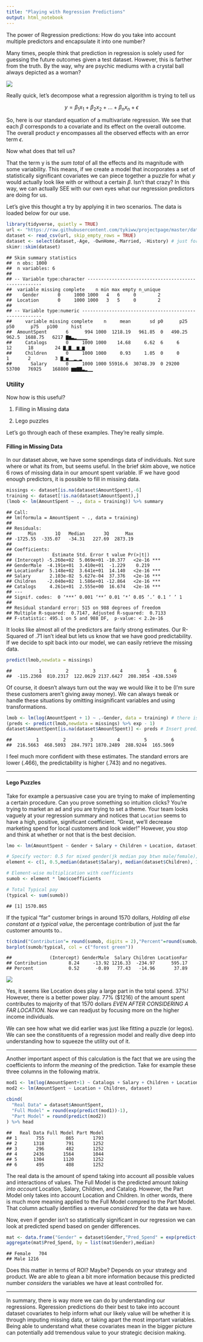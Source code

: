 ---
title: "Playing with Regression Predictions"
output: html_notebook
---




The power of Regression predictions: How do you take into account multiple predictors and encapsulate it into one number?

Many times, people think that prediction in regression is solely used for guessing the future outcomes given a test dataset. However, this is farther from the truth. By the way, why are psychic mediums with a crystal ball always depicted as a woman? 

![](https://bizcomics.club/wp-content/uploads/06142017_Psychic.jpg)

Really quick, let's decompose what a regression algorithm is trying to tell us

$$
y = \beta_{1}x_{1} + \beta_{2}x_{2} + ...+ \beta_{n}x_{n} +\epsilon
$$

So, here is our standard equation of a multivariate regression. We see that each $\beta$ corresponds to a covariate and its effect on the overall outcome. The overall product $y$ encompasses all the observed effects with an error term $\epsilon$. 

Now what does that tell us?

That the term y is the *sum total* of all the effects and its magnitude with some variability. This means, if we create a model that incorporates a set of statistically significant covariates we can piece together a puzzle for what $y$ would actually look like with or without a certain $\beta$. Isn't that crazy? In this way, we can actually SEE with our own eyes what our regression predictors are doing for us.

Let's give this thought a try by applying it in two scenarios. The data is loaded below for our use.

```{r}
library(tidyverse, quietly = TRUE)
url <- "https://raw.githubusercontent.com/tykiww/projectpage/master/datasets/marketing_kaggle/retailmarket.csv"
dataset <- read_csv(url, skip_empty_rows = TRUE)
dataset <- select(dataset,-Age, -OwnHome,-Married, -History) # just for simplicity.
skimr::skim(dataset)
```

    ## Skim summary statistics
    ##  n obs: 1000 
    ##  n variables: 6 
    ## 
    ## -- Variable type:character -----------------------------------------------------
    ##  variable missing complete    n min max empty n_unique
    ##    Gender       0     1000 1000   4   6     0        2
    ##  Location       0     1000 1000   3   5     0        2
    ## 
    ## -- Variable type:numeric -------------------------------------------------------
    ##     variable missing complete    n     mean       sd p0      p25     p50      p75   p100     hist
    ##  AmountSpent       6      994 1000  1218.19   961.85  0   490.25   962.5  1688.75   6217 ▇▆▃▂▁▁▁▁
    ##     Catalogs       0     1000 1000    14.68     6.62  6     6       12      18        24 ▇▁▇▁▁▆▁▆
    ##     Children       0     1000 1000     0.93     1.05  0     0        1       2         3 ▇▁▅▁▁▂▁▂
    ##       Salary       0     1000 1000 55916.6  30748.39  0 29200    53700   76925    168800 ▆▆▇▇▃▂▁▁



<h>

### Utility

Now how is this useful?

1) Filling in Missing data

2) Lego puzzles

Let's go through each of these examples. They're really simple.


#### Filling in Missing Data

In our dataset above, we have some spendings data of individuals. Not sure where or what its from, but seems useful. In the brief skim above, we notice 6 rows of missing data in our amount spent variable. IF we have good enough predictors, it is possible to fill in missing data.

```{r}
missings <- dataset[is.na(dataset$AmountSpent),-6]
training <- dataset[!is.na(dataset$AmountSpent),]
(lmob <- lm(AmountSpent ~ ., data = training)) %>% summary
```

    ## Call:
    ## lm(formula = AmountSpent ~ ., data = training)
    ## 
    ## Residuals:
    ##      Min       1Q   Median       3Q      Max 
    ## -1725.55  -335.07   -34.31   227.69  2873.19 
    ## 
    ## Coefficients:
    ##               Estimate Std. Error t value Pr(>|t|)    
    ## (Intercept) -5.260e+02  5.069e+01 -10.377   <2e-16 ***
    ## GenderMale  -4.191e+01  3.410e+01  -1.229    0.219    
    ## LocationFar  5.148e+02  3.641e+01  14.140   <2e-16 ***
    ## Salary       2.103e-02  5.627e-04  37.376   <2e-16 ***
    ## Children    -2.040e+02  1.586e+01 -12.864   <2e-16 ***
    ## Catalogs     4.261e+01  2.555e+00  16.674   <2e-16 ***
    ## ---
    ## Signif. codes:  0 ‘***’ 0.001 ‘**’ 0.01 ‘*’ 0.05 ‘.’ 0.1 ‘ ’ 1
    ## 
    ## Residual standard error: 515 on 988 degrees of freedom
    ## Multiple R-squared:  0.7147,	Adjusted R-squared:  0.7133 
    ## F-statistic: 495.1 on 5 and 988 DF,  p-value: < 2.2e-16

It looks like almost all of the predictors are fairly strong estimates. Our R-Squared of .71 isn't ideal but lets us know that we have good predictability. If we decide to spit back into our model, we can easily retrieve the missing data.

```{r}
predict(lmob,newdata = missings)
```

    ##          1         2         3         4         5         6 
    ##  -115.2360  810.2317  122.0629 2137.6427  208.3054 -438.5349

Of course, it doesn't always turn out the way we would like it to be (I'm sure these customers aren't giving away money). We can always tweak or handle these situations by omitting insignificant variables and using transformations.

```{r}
lmob <- lm(log(AmountSpent + 1) ~ .-Gender, data = training) # there is a 0 in there (+1)
(preds <- predict(lmob,newdata = missings) %>% exp - 1)
dataset$AmountSpent[is.na(dataset$AmountSpent)] <- preds # Insert predicted values.
```

    ##         1         2         3         4         5         6 
    ##  216.5663  468.5093  284.7971 1870.2489  288.9244  165.5069 

I feel much more confident with these estimates. The standard errors are lower (.466), the predictability is higher (.743) and no negatives.

<hr>

#### Lego Puzzles

Take for example a persuasive case you are trying to make of implementing a certain procedure. Can you prove something so intuition clicks?
You're trying to market an ad and you are trying to set a theme. Your team looks vaguely at your regression summary and notices that `Location` seems to have a high, positive, significant coefficient. "Great, we'll decrease marketing spend for local customers and look wider!" However, you stop and think at whether or not that is the best decision.

```{r}
lmo <- lm(AmountSpent ~ Gender + Salary + Children + Location, dataset)

# Specify vector: 0.5 for mixed gender(jk median pay btwn male/female); 1 for far and intercept
element <- c(1, 0.5,median(dataset$Salary), median(dataset$Children), 1)

# Element-wise multiplication with coefficients
sumob <- element * lmo$coefficients

# Total Typical pay
(typical <- sum(sumob))
```

    ## [1] 1570.865

If the typical "far" customer brings in around 1570 dollars, *Holding all else constant at a typical value*, the percentage contribution of just the far customer amounts to..

```{r}
t(cbind("Contribution"= round(sumob, digits = 2),"Percent"=round(sumob/typical*100, 2)))
barplot(sumob/typical, col = c("forest green"))
```

    ##              (Intercept) GenderMale  Salary Children LocationFar
    ## Contribution        8.24     -13.92 1216.33  -234.97      595.17
    ## Percent             0.52      -0.89   77.43   -14.96       37.89

![](https://raw.githubusercontent.com/tykiww/imgbucket/master/img/mlr_predict/one.png) 

Yes, it seems like Location does play a large part in the total spend. 37%! However, there is a better power play. 77% ($1216) of the amount spent contributes to majority of that 1570 dollars *EVEN AFTER CONSIDERING A FAR LOCATION*. Now we can readjust by focusing more on the higher income individuals. 

We can see how what we did earlier was just like fitting a puzzle (or legos). We can see the constituents of a regression model and really dive deep into understanding how to squeeze the utility out of it.


<hr>

Another important aspect of this calculation is the fact that we are using the coefficients to inform the *meaning* of the prediction. Take for example these three columns in the following matrix.

```{r}
mod1 <- lm(log(AmountSpent+1) ~ Catalogs + Salary + Children + Location, dataset) # included transformation to give more meaning to matrix below.
mod2 <- lm(AmountSpent ~ Location + Children, dataset)

cbind( 
  "Real Data" = dataset$AmountSpent,
  "Full Model" = round(exp(predict(mod1))-1),
  "Part Model" = round(predict(mod2))
) %>% head
```

    ##   Real Data Full Model Part Model
    ## 1       755        865       1793
    ## 2      1318        791       1252
    ## 3       296        482       1252
    ## 4      2436       1564       1044
    ## 5      1304       1120       1252
    ## 6       495        408       1252

The real data is the amount of spend taking into account all possible values and interactions of values. The Full Model is the predicted amount *taking into account* Location, Salary, Children, and Catalog. However, the Part Model only takes into account Location and Children. In other words, there is much more meaning applied to the Full Model compred to the Part Model. That column actually identifies a revenue *considered* for the data we have. 

Now, even if gender isn't so statistically significant in our regression we can look at predicted spend based on gender differences. 

```{r}
mat <- data.frame("Gender" = dataset$Gender,"Pred_Spend" = exp(predict(mod1))-1)
aggregate(mat$Pred_Spend, by = list(mat$Gender),median)
```

    ## Female	704			
    ## Male	1216	

Does this matter in terms of ROI? Maybe? Depends on your strategy and product. We are able to glean a bit more information because this predicted number *considers* the variables we have at least controlled for.


<hr>

In summary, there is way more we can do by understanding our regressions. Rgeression predictions do their best to take into account dataset covariates to help inform what our likely value will be whether it is through imputing missing data, or taking apart the most important variables. Being able to understand what these covariates mean in the bigger picture can potentially add tremendous value to your strategic decision making.
















